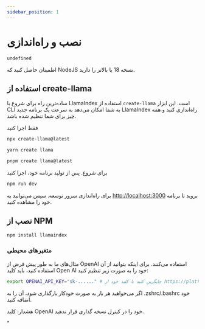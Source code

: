 ```yaml
---
sidebar_position: 1
---
```



# نصب و راه‌اندازی

```undefined```


اطمینان حاصل کنید که NodeJS نسخه 18 یا بالاتر را دارید.


## استفاده از create-llama

ساده‌ترین راه برای شروع با LlamaIndex استفاده از `create-llama` است. این ابزار CLI به شما امکان می‌دهد به سرعت یک برنامه جدید LlamaIndex راه‌اندازی کنید و همه چیز برای شما تنظیم شده باشد.

فقط اجرا کنید

<Tabs>
<TabItem value="1" label="npm" default>

```bash
npx create-llama@latest
```

</TabItem>
<TabItem value="2" label="Yarn">

```bash
yarn create llama
```

</TabItem>
<TabItem value="3" label="pnpm">

```bash
pnpm create llama@latest
```

</TabItem>
</Tabs>

برای شروع. پس از تولید برنامه خود، اجرا کنید

```bash npm2yarn
npm run dev
```

برای راه‌اندازی سرور توسعه. سپس می‌توانید به [http://localhost:3000](http://localhost:3000) بروید تا برنامه خود را مشاهده کنید.
## نصب از NPM

```bash npm2yarn
npm install llamaindex
```


### متغیرهای محیطی

مثال‌های ما به طور پیش فرض از OpenAI استفاده می‌کنند. برای اینکه بتوانید از آن استفاده کنید، باید کلید Open AI خود را به صورت زیر تنظیم کنید:

```bash
export OPENAI_API_KEY="sk-......" # جایگزین کنید با کلید خود از https://platform.openai.com/account/api-keys
```

اگر می‌خواهید هر بار به صورت خودکار بارگذاری شود، آن را به .zshrc/.bashrc خود اضافه کنید.

هشدار: کلید OpenAI خود را در کنترل نسخه گذاری قرار ندهید.


"
